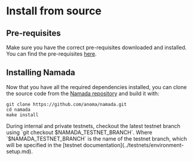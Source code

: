 
# Install from source

## Pre-requisites

Make sure you have the correct pre-requisites downloaded and installed. You can find the pre-requisites [here](./source/pre-requisites.md).

## Installing Namada
Now that you have all the required dependencies installed, you can clone the source code from the [Namada repository](https://github.com/anoma/namada) and build it with:

```shell copy
git clone https://github.com/anoma/namada.git
cd namada 
make install
```

<Callout type="warning">
During internal and private testnets, checkout the latest testnet branch using `git checkout $NAMADA_TESTNET_BRANCH`.
Where `$NAMADA_TESTNET_BRANCH` is the name of the testnet branch, which will be specified in the [testnet documentation](../testnets/environment-setup.md).
</Callout>